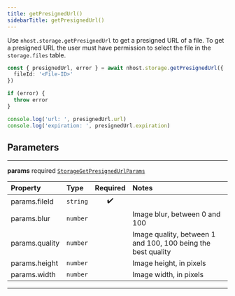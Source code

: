 ```yaml
---
title: getPresignedUrl()
sidebarTitle: getPresignedUrl()
---
```


Use `nhost.storage.getPresignedUrl` to get a presigned URL of a file. To get a presigned URL the user must have permission to select the file in the `storage.files` table.

```ts
const { presignedUrl, error } = await nhost.storage.getPresignedUrl({
  fileId: '<File-ID>'
})

if (error) {
  throw error
}

console.log('url: ', presignedUrl.url)
console.log('expiration: ', presignedUrl.expiration)
```

## Parameters

---

**<span className="parameter-name">params</span>** <span className="optional-status">required</span> [`StorageGetPresignedUrlParams`](/reference/javascript/nhost-js/types/storage-get-presigned-url-params)

| Property                                                                                   | Type                | Required | Notes                                                        |
| :----------------------------------------------------------------------------------------- | :------------------ | :------: | :----------------------------------------------------------- |
| <span className="parameter-name"><span className="light-grey">params.</span>fileId</span>  | <code>string</code> |    ✔️    |                                                              |
| <span className="parameter-name"><span className="light-grey">params.</span>blur</span>    | <code>number</code> |          | Image blur, between 0 and 100                                |
| <span className="parameter-name"><span className="light-grey">params.</span>quality</span> | <code>number</code> |          | Image quality, between 1 and 100, 100 being the best quality |
| <span className="parameter-name"><span className="light-grey">params.</span>height</span>  | <code>number</code> |          | Image height, in pixels                                      |
| <span className="parameter-name"><span className="light-grey">params.</span>width</span>   | <code>number</code> |          | Image width, in pixels                                       |

---
